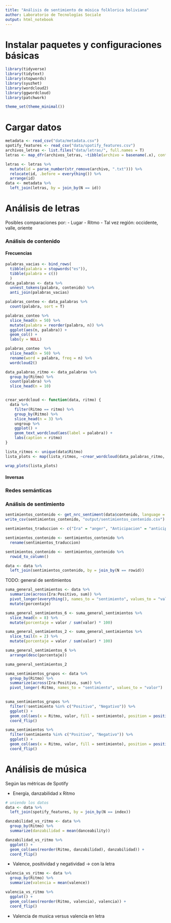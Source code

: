 ```yaml
---
title: "Análisis de sentimiento de música folklorica boliviana"
author: Laboratorio de Tecnologías Sociale
output: html_notebook
---
```


# Instalar paquetes y configuraciones básicas

```r
library(tidyverse)
library(tidytext)
library(stopwords)
library(syuzhet)
library(wordcloud2)
library(ggwordcloud)
library(patchwork)

theme_set(theme_minimal())
```


# Cargar datos

```r
metadata <- read_csv("data/metadata.csv")
spotify_features <- read_csv("data/spotify_features.csv")
archivos_letras <- list.files("data/letras/", full.names = T)
letras <- map_dfr(archivos_letras, ~tibble(archivo = basename(.x), contenido = read_file(.x)))

letras <- letras %>%
  mutate(id = parse_number(str_remove(archivo, ".txt"))) %>%
  relocate(id, .before = everything()) %>%
  arrange(id)
data <- metadata %>%
  left_join(letras, by = join_by(N == id))

```


# Análisis de letras

Posibles comparaciones por:
- Lugar
- Ritmo
- Tal vez región: occidente, valle, oriente

### Análisis de contenido

#### Frecuencias
```r
palabras_vacias <- bind_rows(
  tibble(palabra = stopwords("es")),
  tibble(palabra = c())
  )
data_palabras <- data %>%
  unnest_tokens(palabra, contenido) %>%
  anti_join(palabras_vacias)
```
```r
palabras_conteo <- data_palabras %>%
  count(palabra, sort = T)

palabras_conteo %>%
  slice_head(n = 50) %>%
  mutate(palabra = reorder(palabra, n)) %>%
  ggplot(aes(n, palabra)) +
  geom_col() +
  labs(y = NULL)
```

```r
palabras_conteo  %>%
  slice_head(n = 50) %>%
  rename(word = palabra, freq = n) %>%
  wordcloud2()
```

```r
data_palabras_ritmo <- data_palabras %>%
  group_by(Ritmo) %>%
  count(palabra) %>%
  slice_head(n = 10)


crear_wordcloud <- function(data, ritmo) {
  data %>%
    filter(Ritmo == ritmo) %>%
    group_by(Ritmo) %>%
    slice_head(n = 3) %>%
    ungroup %>%
    ggplot() +
    geom_text_wordcloud(aes(label = palabra)) +
    labs(caption = ritmo)
}

lista_ritmos <- unique(data$Ritmo)
lista_plots <- map(lista_ritmos, ~crear_wordcloud(data_palabras_ritmo, .x))

wrap_plots(lista_plots)

```


#### Inversas

### Redes semánticas

### Análisis de sentimiento

```r
sentimientos_contenido <- get_nrc_sentiment(data$contenido, language = "spanish")
write_csv(sentimientos_contenido, "output/sentimientos_contenido.csv")

sentimientos_traduccion <- c("Ira" = "anger", "Anticipacion" = "anticipation", "Asco" = "disgust", "Miedo" = "fear", "Alegria" = "joy", "Tristeza" = "sadness", "Sorpresa" = "surprise", "Confianza" = "trust", "Negativo" = "negative", "Positivo" = "positive")

sentimientos_contenido <- sentimientos_contenido %>%
  rename(sentimientos_traduccion)

sentimientos_contenido <- sentimientos_contenido %>% 
  rowid_to_column()

data <- data %>%
  left_join(sentimientos_contenido, by = join_by(N == rowid))

```

TODO: general de sentimientos
```r
suma_general_sentimientos <- data %>%
  summarize(across(Ira:Positivo, sum)) %>%
  pivot_longer(everything(), names_to = "sentimiento", values_to = "valor") %>%
  mutate(porcentaje)

suma_general_sentimientos_6 <- suma_general_sentimientos %>%
  slice_head(n = 8) %>%
  mutate(porcentaje = valor / sum(valor) * 100)

suma_general_sentimientos_2 <- suma_general_sentimientos %>%
  slice_tail(n = 2) %>%
  mutate(porcentaje = valor / sum(valor) * 100)

```

```r
suma_general_sentimientos_6 %>%
  arrange(desc(porcentaje))
```

```r
suma_general_sentimientos_2
```


```r
suma_sentimientos_grupos <- data %>%
  group_by(Ritmo) %>%
  summarize(across(Ira:Positivo, sum)) %>%
  pivot_longer(-Ritmo, names_to = "sentimiento", values_to = "valor") 
  
```


```r
suma_sentimientos_grupos %>%
  filter(!sentimiento %in% c("Positivo", "Negativo")) %>%
  ggplot() +
  geom_col(aes(x = Ritmo, valor, fill = sentimiento), position = position_fill()) +
  coord_flip()
```
```r
suma_sentimientos %>%
  filter(sentimiento %in% c("Positivo", "Negativo")) %>%
  ggplot() +
  geom_col(aes(x = Ritmo, valor, fill = sentimiento), position = position_fill()) +
  coord_flip()
```



# Análisis de música

Según las métricas de Spotify

- Energía, danzabilidad x Ritmo

```r
# uniendo los datos
data <- data %>%
  left_join(spotify_features, by = join_by(N == index))
```

```r
danzabilidad_vs_ritmo <- data %>%
  group_by(Ritmo) %>%
  summarize(danzabilidad = mean(danceability))

danzabilidad_vs_ritmo %>%
  ggplot() +
  geom_col(aes(reorder(Ritmo, danzabilidad), danzabilidad)) +
  coord_flip()
```

- Valence, positividad y negatividad -> con la letra

```r
valencia_vs_ritmo <- data %>%
  group_by(Ritmo) %>%
  summarize(valencia = mean(valence))

valencia_vs_ritmo %>%
  ggplot() +
  geom_col(aes(reorder(Ritmo, valencia), valencia)) +
  coord_flip()


```

- Valencia de musica versus valencia en letra
```r

```





